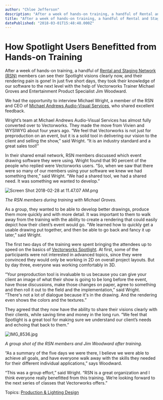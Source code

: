 ```yaml
---
author: "Chloe Jefferson"
description: "After a week of hands-on training, a handful of Rental and Staging Network (RSN)  members can see their Spotlight visions clearly now, and their rendering pain is gone! "
title: "After a week of hands-on training, a handful of Rental and Staging Network (RSN)  members can see their Spotlight visions clearly now, and their rendering pain is gone! " 
datePublished: "2018-03-01T15:48:48.000Z"
---
```

# How Spotlight Users Benefitted from Hands-on Training

After a week of hands-on training, a handful of [Rental and Staging Network (RSN)](http://rentalandstaging.net/) members can see their Spotlight visions clearly now, and their rendering pain is gone! In just five short days, they took their knowledge of our software to the next level with the help of Vectorworks Trainer Michael Groves and Entertainment Product Specialist Jim Woodward. 

We had the opportunity to interview Michael Wright, a member of the RSN and CEO of [Michael Andrews Audio-Visual Services](http://www.maavs.com/), who shared excellent feedback.

Wright’s team at Michael Andrews Audio-Visual Services has almost fully converted over to Vectorworks. They made the move from Vivien and WYSIWYG about four years ago. “We feel that Vectorworks is not just for preproduction on an event, but it is a solid tool in delivering our vision to the client and selling the show,” said Wright. “It is an industry standard and a great sales tool!”

In their shared email network, RSN members discussed which event drawing software they were using. Wright found that 90 percent of the people who replied were Vectorworks users. “So, when we saw that there were so many of our members using your software we knew we had something there,” said Wright. “We had a shared tool, we had a shared need. It was something we wanted to develop.”

![Screen Shot 2018-02-28 at 11.47.07 AM.png](https://blog.vectorworks.net/hs-fs/hubfs/Screen%20Shot%202018-02-28%20at%2011.47.07%20AM.png?width=631&name=Screen%20Shot%202018-02-28%20at%2011.47.07%20AM.png)

_The RSN members during training with Michael Groves._

As a group, they wanted to be able to develop better drawings, produce them more quickly and with more detail. It was important to them to walk away from the training with the ability to create a rendering that could easily depict how their client’s event would go. “We learned how to quickly get a usable drawing put together, and then be able to go back and fancy it up later,” said Wright.

The first two days of the training were spent bringing the attendees up to speed on the basics of [Vectorworks Spotlight](http://www.vectorworks.net/spotlight?utm%5Fcampaign=blog&utm%5Fsource=intext&utm%5Fmedium=planetvectorworks&utm%5Fcontent=spotlighttraining03012018). At first, some of the participants were not interested in advanced topics, since they were convinced they would only be working in 2D on overall project layouts. But by day three, everyone was working comfortably in 3D.

“Your preproduction tool is invaluable to us because you can give your client an image of what their show is going to be long before the event, have those discussions, make those changes on paper, agree to something and then roll it out to the field and the implementation,” said Wright. “There's not a lot of dialogue because it's in the drawing. And the rendering even shows the colors and the textures.”

They agreed that they now have the ability to share their visions clearly with their clients, while saving time and money in the long run. “We feel that Spotlight is a great tool for making sure we understand our client’s needs and echoing that back to them.”

![IMG_8536.jpg](https://blog.vectorworks.net/hs-fs/hubfs/IMG_8536.jpg?width=623&name=IMG_8536.jpg)

_A group shot of the RSN members and Jim Woodward after training._

“As a summary of the five days we were there, I believe we were able to achieve all goals, and have everyone walk away with the skills they needed for their different individual applications,” says Woodward.

“This was a group effort,” said Wright. “RSN is a great organization and I think everyone really benefitted from this training. We’re looking forward to the next series of classes that Vectorworks offers.”

 Topics: [Production & Lighting Design](https://blog.vectorworks.net/topic/production-lighting-design) 

 